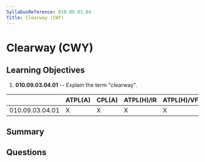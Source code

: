```yaml
---
SyllabusReference: 010.09.03.04
Title: Clearway (CWY)
---
```


# Clearway (CWY)

## Learning Objectives

1.  **010.09.03.04.01** -- Explain the term "clearway".

|                 | ATPL(A) | CPL(A) | ATPL(H)/IR | ATPL(H)/VFR | CPL(H) | IR | CBIR(A) |
| --------------- | ------- | ------ | ---------- | ----------- | ------ | -- | ------- |
| 010.09.03.04.01 | X       | X      | X          | X           | X      | X  | X       |

## Summary

## Questions
